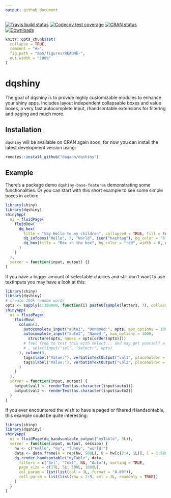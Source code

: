 ```yaml
---
output: github_document
---
```


<!-- README.md is generated from README.Rmd. Please edit that file -->

[![Travis build status](https://api.travis-ci.org/daqana/dqshiny.svg?branch=master)](https://travis-ci.org/daqana/dqshiny)
[![Codecov test coverage](https://codecov.io/gh/daqana/dqshiny/branch/master/graph/badge.svg)](https://codecov.io/gh/daqana/dqshiny?branch=master)
[![CRAN status](https://www.r-pkg.org/badges/version/dqshiny)](https://cran.r-project.org/package=dqshiny)
[![Downloads](http://cranlogs.r-pkg.org/badges/dqshiny?color=brightgreen)](https://www.r-pkg.org:443/pkg/dqshiny)

```r
knitr::opts_chunk$set(
  collapse = TRUE,
  comment = "#>",
  fig.path = "man/figures/README-",
  out.width = "100%"
)
```
# dqshiny

The goal of dqshiny is to provide highly customizable modules to enhance your
shiny apps. Includes layout independent collapsable boxes and value boxes, a
very fast autocomplete input, rhandsontable extensions for filtering and paging
and much more.

## Installation

`dqshiny` will be available on CRAN again soon, for now you can install the latest
development version using:

``` r
remotes::install_github("daqana/dqshiny")
```

## Example

There's a package demo `dqshiny-base-features` demonstrating some functionalities.
Or you can start with this short example to see some simple boxes in action:

``` r
library(shiny)
library(dqshiny)
shinyApp(
  ui = fluidPage(
    fluidRow(
      dq_box(
        title = "Say Hello to my children", collapsed = TRUE, fill = FALSE,
        dq_infobox("Hello", 2, "World", icon("hashtag"), bg_color = "black", color = "#D00"),
        dq_box(title = "Box in the box", bg_color = "red", width = 8, dq_space())
      )
    )
  ),
  server = function(input, output) {}
)
```

If you have a bigger amount of selectable choices and still don't want to use
textInputs you may have a look at this:

``` r
library(shiny)
library(dqshiny)
# create 100k random words
opts <- sapply(1:100000, function(i) paste0(sample(letters, 7), collapse=""))
shinyApp(
  ui = fluidPage(
    fluidRow(
      column(3,
        autocomplete_input("auto1", "Unnamed:", opts, max_options = 1000),
        autocomplete_input("auto2", "Named:", max_options = 1000,
          structure(opts, names = opts[order(opts)]))
        # feel free to test this with select... and may get yourself a coffee
        # , selectInput("sel", "Select:", opts)
      ), column(3,
        tags$label("Value:"), verbatimTextOutput("val1", placeholder = TRUE),
        tags$label("Value:"), verbatimTextOutput("val2", placeholder = TRUE)
      )
    )
  ),
  server = function(input, output) {
    output$val1 <- renderText(as.character(input$auto1))
    output$val2 <- renderText(as.character(input$auto2))
  }
)
```

If you ever encountered the wish to have a paged or filtered rHandsontable,
this example could be quite interesting:

``` r
library(shiny)
library(dqshiny)
shinyApp(
  ui = fluidPage(dq_handsontable_output("myTable", 9L)),
  server = function(input, output, session) {
    hw <- c("Hello", "my", "funny", "world!")
    data <- data.frame(A = rep(hw, 500L), B = hw[c(2:4, 1L)], C = 1:500, D = 500:1)
    dq_render_handsontable("myTable", data,
      filters = c("Sel", "Text", NA, "Auto"), sorting = TRUE,
      page_size = c(17L, 5L, 500L, 1000L),
      col_param = list(list(col = 3L, format = "0.00")),
      cell_param = list(list(row = 2:9, col = 2L, readOnly = TRUE))
    )
  }
)
```
